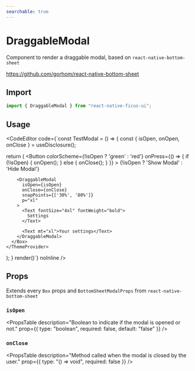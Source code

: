 ```yaml
---
searchable: true
---
```



# DraggableModal

Component to render a draggable modal, based on `react-native-bottom-sheet`

https://github.com/gorhom/react-native-bottom-sheet

## Import

```js
import { DraggableModal } from "react-native-ficus-ui";
```

## Usage

<CodeEditor code={`const TestModal = () => {
  const { isOpen, onOpen, onClose } = useDisclosure();

  return (
    <ThemeProvider>
      <Box h={500} bg="gray.50" p="xl">
        <Button
          colorScheme={!isOpen ? 'green' : 'red'}
          onPress={() => {
            if (!isOpen) {
              onOpen();
            } else {
              onClose();
            }
          }}
        >
          {!isOpen ? 'Show Modal' : 'Hide Modal'}
        </Button>

        <DraggableModal
          isOpen={isOpen}
          onClose={onClose}
          snapPoints={['30%', '80%']}
          p="xl"
        >
          <Text fontSize="4xl" fontWeight="bold">
            Settings
          </Text>

          <Text mt="xl">Your settings</Text>
        </DraggableModal>
      </Box>
    </ThemeProvider>
  );
}
render(<TestModal />)`} noInline />

## Props

Extends every `Box` props and `BottomSheetModalProps` from `react-native-bottom-sheet`

### `isOpen`
<PropsTable
  description="Boolean to indicate if the modal is opened or not."
  prop={{ type: "boolean", required: false, default: "false" }}
/>

### `onClose`
<PropsTable
  description="Method called when the modal is closed by the user."
  prop={{ type: "() => void", required: false }}
/>
